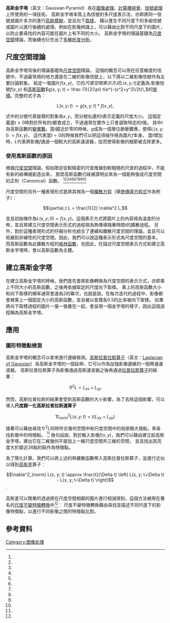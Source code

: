 '''高斯金字塔'''（英文：Gaussian Pyramid）為在[[圖像處理|圖像處理]]、[[計算機視覺|計算機視覺]]、[[信號處理|信號處理]]上所使用的一項技術。
高斯金字塔本質上為信號的多尺度表示法，亦即將同一信號或圖片多次的進行[[高斯模糊|高斯模糊]]，並且向下[[取樣|取樣]]，
藉以產生不同尺度下的多組信號或圖片以進行後續的處理，例如在影像辨識上，可以藉由比對不同尺度下的圖片，以防止要尋找的內容可能在圖片上有不同的大小。
高斯金字塔的理論基礎為[[尺度空間|尺度空間]]理論，而後續也衍生出了[[多解析度分析|多解析度分析]]。

==尺度空間理論==

高斯金字塔背後的理論基礎為[[尺度空間|尺度空間]]理論。
這個的概念可以用在任意維度的信號中，不過最常用的地方還是在二維的影像信號上，以下將以二維影像信號作為主要討論對象。
給定一張圖片<math>f(x, y)</math>，它的''尺度空間表示方式''<math>L(x, y; t)</math>定義為:影像信號<math>f(x, y)</math>
和[[高斯函數|高斯函數]]<math>g(x, y; t) = \frac {1}{2{\pi} t}e^{-(x^2+y^2)/2t}\, </math>的[[旋積|旋積]]。完整的式子為：

:<math>L(x, y ; t)\ = g(x, y ; t) * f(x, y) ,</math>

式中的分號代表旋積的對象為<math>x, y</math>，而分號右邊的<math>t</math>表示定義的尺度大小。
這個定義當<math>t \geq 0</math>時對於所有的<math>t</math>都會成立，不過通常在實作上只會選取特定的<math>t</math>值。
其中<math>t</math>為高斯函數的[[變異數|變異數]]。當<math>t</math>趨近於零的時候，<math>g</math>成為一個單位脈衝響應，使得<math>L(x, y ; t)\ = f(x, y)</math>，
這代表當<math>t=0</math>的時候我們可以把這項操作視為圖片<math>f</math>本身。
當<math>t</math>增加時，<math>L</math>代表將影像<math>f</math>通過一個較大的高斯濾波器，從而使得影像的細節被去除更多。

===使用高斯函數的原因===

根據[[尺度空間|尺度空間]]理論，假如限定從較精密的尺度推展到較粗糙的尺度的過程中，不能有新的結構被創造出來，
那麼高斯函數已經被證明出來為一個能夠張成尺度空間的正則（Canonical）函數。
<ref name=koe84/><ref name=lin94/><ref name=flo97/><ref name=lin08/><ref name="Babaud-EtAl" /><ref name="Yuille-Poggio" /><ref name="Lindeberg-1990" /><ref name="Pauwels-EtAl" /><ref name="Lindeberg-1997" /><ref name="Weickert-1999" />

尺度空間的另外一種表現形式是將其視為一個[[擴散方程|擴散方程]]（舉[[熱傳導方程式|熱傳導方程式]]作為例子）：

:<math>\partial_t L = \frac{1}{2} \nabla^2 L,</math>

並且初始條件為<math>L(x, y; 0) = f(x, y)</math>。這個表示方式將圖片上的內容視為溫度的分佈，並且將建立尺度空間表示形式的過程視為熱傳導隨著時間<math>t</math>的擴散過程。
另外，對於這種表現形式的仔細分析也統合了連續和離散尺度空間的理論，並且可以拓展到非線性的尺度空間。因此，我們可以說這種表示形式為尺度空間的基本。
而高斯函數為此擴散方程的[[格林函數|格林函數]]，也因此，在描述尺度空間表示方式和建立高斯金字塔時，會以高斯函數為主體。

==建立高斯金字塔==

在建立高斯金字塔的時候，我們首先會將影像轉換為尺度空間的表示方式，亦即乘上不同大小的高斯函數，之後再依據取定的尺度向下取樣。
乘上的高斯函數大小和向下取樣的頻率通常會選為2的冪次，也就是說，在每次迭代的過程中，影像都會被乘上一個固定大小的高斯函數，並且被以長寬各0.5的比率被向下取樣。
如果將向下取樣過程的圖片一張一張疊在一起，會呈現一個金字塔的樣子，因此這個過程稱為高斯金字塔。

==應用==

===圖形特徵點檢測===

高斯金字塔的概念可以拿來進行邊緣檢測。[[高斯拉普拉斯算子|高斯拉普拉斯算子]]（英文：[[Laplacian_of_Gaussian|Laplacian of Gaussian]]）為高斯金字塔的一個延伸，它可以作為加強影像邊緣的一個帶通濾波器。
高斯拉普拉斯算子為影像通過高斯濾波器之後再通過[[拉普拉斯算子|拉普拉斯算子]]的結果：

:<math>\nabla^2 L =L_{xx} + L_{yy}</math>

然而，高斯拉普拉斯的結果會受到高斯函數的大小影響，為了去除這個影響，可以導入'''尺度歸一化高斯拉普拉斯運算子'''

:<math>\nabla^2_{norm} L(x, y; t) = t(L_{xx} + L_{yy})</math>

接著可以藉由尋找<math>\nabla^2 L</math>同時符合幾何空間中和尺度空間中的局部極大值點，來尋找影像中的特徵點。
<ref name="Lindeberg-1998" />
換句話說，對於輸入影像<math>f(x,y)</math>，我們可以藉由建立起高斯金字塔，建出它在二維幾何平面加上一維尺度空間共三維的空間，
並且找出其亮度大於鄰近26點的點作為特徵點。

為了簡化計算，我們可以將上述的熱擴散函數帶入高斯拉普拉斯算子，並進行近似以得到[[高斯差|高斯差]]算子：

:<math>\nabla^2_{norm} L(x, y; t) \approx \frac{t}{\Delta t} \left( L(x, y; t+\Delta t) - L(x, y; t-\Delta t) \right) </math>.

高斯差可以簡單的透過將在尺度空間相鄰的圖片進行相減得到。這個方法被用在著名的[[尺度不變特徵轉換|尺度不變特徵轉換]]中<ref name="Lowe-2004" />：
尺度不變特徵轉換藉由尋找並描述不同尺度下的影像特徵點，以進行不同影像之間的特徵點比對。

==參考資料==

{{reflist|
refs=
<ref name=koe84>
Koenderink, Jan "The structure of images", Biological Cybernetics, 50:363–370, 1984 </ref>
<ref name=lin94>[http://www.csc.kth.se/~tony/book.html Lindeberg, T., Scale-Space Theory in Computer Vision, Kluwer Academic Publishers, 1994], ISBN 0-7923-9418-6 </ref>
<ref name=flo97>
Florack, Luc, Image Structure, Kluwer Academic Publishers, 1997.</ref>
<ref name=lin08 >
{{Cite journal
| author=Lindeberg, Tony
| title=Scale-space
| journal=Encyclopedia of Computer Science and Engineering ([[Benjamin_Wah|Benjamin Wah]], ed), John Wiley and Sons
| volume = IV
| pages = 2495–2504
| year = 2008
| doi=10.1002/9780470050118.ecse609
| url = http://www.csc.kth.se/~tony/abstracts/Lin08-EncCompSci.html
}}</ref>
<ref name="Babaud-EtAl">
[http://portal.acm.org/citation.cfm?id=11298&dl=GUIDE&coll=GUIDE J. Babaud, A. P. Witkin, M. Baudin, and R. O. Duda, Uniqueness of the Gaussian kernel for scale-space filtering. IEEE Trans. Pattern Anal. Machine Intell. 8(1), 26–33, 1986.]</ref>
<ref name="Yuille-Poggio">[http://portal.acm.org/citation.cfm?id=11297&dl=ACM&coll=ACM A. Yuille, T.A. Poggio: Scaling theorems for zero crossings. IEEE Trans. Pattern Analysis & Machine Intelligence, Vol. PAMI-8, no. 1, pp. 15–25, Jan. 1986.]</ref>
<ref name="Lindeberg-1990">[http://www.csc.kth.se/~tony/abstracts/Lin90-PAMI.html Lindeberg, T., "Scale-space for discrete signals," PAMI(12), No. 3, March 1990, pp. 234–254.]</ref>
<ref name="Pauwels-EtAl">
[http://portal.acm.org/citation.cfm?coll=GUIDE&dl=GUIDE&id=628701 Pauwels, E., van Gool, L., Fiddelaers, P. and Moons, T.: An extended class of scale-invariant and recursive scale space filters, IEEE Transactions on Pattern Analysis and Machine Intelligence, Vol. 17, No. 7,  pp. 691–701, 1995.]</ref>
<ref name="Lindeberg-1997">
[http://www.csc.kth.se/~tony/abstracts/CVAP159.html Lindeberg, T.: On the axiomatic foundations of linear scale-space: Combining semi-group structure with causailty vs. scale invariance. In: J. Sporring et al. (eds.) Gaussian Scale-Space Theory: Proc. PhD School on Scale-Space Theory , (Copenhagen, Denmark, May 1996), pages 75–98, Kluwer Academic Publishers, 1997.]</ref>
<ref name="Weickert-1999">[http://portal.acm.org/citation.cfm?id=607668&dl=ACM&coll=ACM Weickert, J. Linear scale space has first been proposed in Japan. Journal of Mathematical Imaging and Vision, 10(3):237–252, 1999.]</ref>
<ref name="Lowe-2004">
[http://citeseer.ist.psu.edu/lowe04distinctive.html Lowe, D. G., “Distinctive image features from scale-invariant keypoints”, International Journal of Computer Vision, 60, 2, pp. 91-110, 2004.]</ref>
<ref name="Lindeberg-1998">[http://www.nada.kth.se/cvap/abstracts/cvap198.html T. Lindeberg, "Feature detection with automatic scale selection", International Journal of Computer Vision 30 (2): pp 77–116, 1998.]</ref>
}}

[[Category:图像处理|Category:图像处理]]